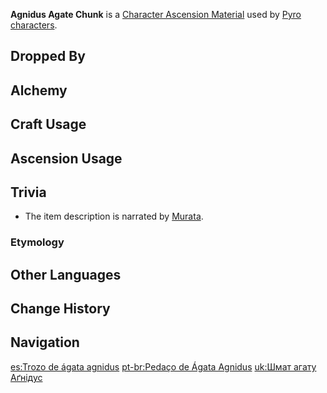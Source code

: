 {{Item Infobox
|id           = 104113
|image        = Item Agnidus Agate Chunk.png
|type         = Character Ascension Materials
|invCategory  = Character Development Items
|group        = Agnidus Agate
|group2       = Ascension Gems
|rarity       = 4
|description  = "A pilgrimage for a wish; a battle to earn a name...<br />Burnt to cinders for a dream."
|source1      = Dropped by [[Normal Bosses]] and [[Weekly Bosses]] (Lv.60+)
|source2      = [[Alchemy]] (AR 35+)
}}
'''Agnidus Agate Chunk''' is a [[Character Ascension Material]] used by [[Pyro]] [[characters]].

==Dropped By==
{{Dropped By|level=60}}

==Alchemy==
{{Recipe
|type = Crafting
|Agnidus Agate Fragment = 3
|Mora = 900
|sort = Agnidus Agate Fragment,Mora
}}
{{Recipe
|type = Converting
|Varunada Lazurite Chunk = 1
|Dust of Azoth = 9
|sort = Varunada Lazurite Chunk,Dust of Azoth
}}
{{Recipe
|type = Converting
|Vajrada Amethyst Chunk = 1
|Dust of Azoth = 9
|sort = Vajrada Amethyst Chunk,Dust of Azoth
}}
{{Recipe
|type = Converting
|Vayuda Turquoise Chunk = 1
|Dust of Azoth = 9
|sort = Vayuda Turquoise Chunk,Dust of Azoth
}}
{{Recipe
|type = Converting
|Shivada Jade Chunk = 1
|Dust of Azoth = 9
|sort = Shivada Jade Chunk,Dust of Azoth
}}
{{Recipe
|type = Converting
|Prithiva Topaz Chunk = 1
|Dust of Azoth = 9
|sort = Prithiva Topaz Chunk,Dust of Azoth
}}

==Craft Usage==
{{Craft Usage}}

==Ascension Usage==
{{Ascension Usage}}

==Trivia==
*The item description is narrated by [[Murata]].
===Etymology===
{{Transclude|Agnidus Agate|Etymology}}

==Other Languages==
{{Other Languages
|en      = Agnidus Agate Chunk
|zhs     = 燃愿玛瑙块
|zhs_rm  = Rányuàn Mǎnǎo Kuài
|zht     = 燃願瑪瑙塊
|zht_rm  = Rányuàn Mǎnǎo Kuài
|zh_tl   = Chunk of Burning Wish Agate
|ja      = 炎願のアゲート・塊
|ja_rm   = Engan no Ageeto - Katamari{{Assumed}}
|ja_tl   = Agate of Burning Desire - Chunk
|ko      = 불타오르는 마노 덩이
|ko_rm   = Bultaoreuneun Mano Deong'i
|ko_tl   = Burning Agate Chunk
|es      = Trozo de ágata agnidus
|es_tl   = Agnidus Agate Chunk
|fr      = Morceau d'agate agnidus
|fr_tl   = Agnidus Agate Chunk
|ru      = Кусок агата Агнидус
|ru_tl   = 
|th      = Agnidus Agate Chunk
|vi      = Miếng {{tt|Mã Não|瑪瑙}} Cháy
|vi_tl   = Piece of Burning Agate
|de      = Agnidus-Achat-Brocken
|de_tl   = Agnidus Agate Chunk
|id      = Agnidus Agate Chunk
|pt      = Pedaço de Ágata Agnidus
|pt_tl   = 
}}

==Change History==
{{Change History|1.0}}

==Navigation==
{{Development Item Navbox|type=Character Materials}}

[[es:Trozo de ágata agnidus]]
[[pt-br:Pedaço de Ágata Agnidus]]
[[uk:Шмат агату Аґнідус]]